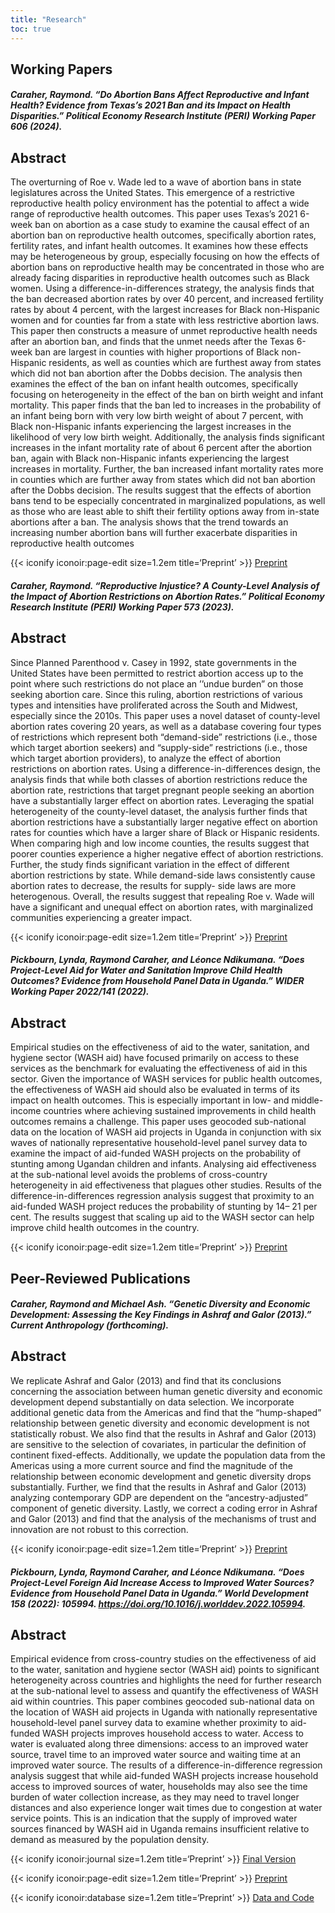 ```yaml
---
title: "Research"
toc: true
---
```


## Working Papers

##### Caraher, Raymond. "Do Abortion Bans Affect Reproductive and Infant Health? Evidence from Texas’s 2021 Ban and its Impact on Health Disparities." *Political Economy Research Institute* (PERI) Working Paper 606 (2024).

::: {.callout-note appearance="simple" collapse="true"}
# Abstract

The overturning of Roe v. Wade led to a wave of abortion bans in state legislatures across the United States. This emergence of a restrictive reproductive health policy environment has the potential to affect a wide range of reproductive health outcomes. This paper uses Texas’s 2021 6-week ban on abortion as a case study to examine the causal effect of an abortion ban on reproductive health outcomes, specifically abortion rates, fertility rates, and infant health outcomes. It examines how these effects may be heterogeneous by group, especially focusing on how the effects of abortion bans on reproductive health may be concentrated in those who are already facing disparities in reproductive health outcomes such as Black women. Using a difference-in-differences strategy, the analysis finds that the ban decreased abortion rates by over 40 percent, and increased fertility rates by about 4 percent, with the largest increases for Black non-Hispanic women and for counties far from a state with less restrictive abortion laws. This paper then constructs a measure of unmet reproductive health needs after an abortion ban, and finds that the unmet needs after the Texas 6-week ban are largest in counties with higher proportions of Black non-Hispanic residents, as well as counties which are furthest away from states which did not ban abortion after the Dobbs decision. The analysis then examines the effect of the ban on infant health outcomes, specifically focusing on heterogeneity in the effect of the ban on birth weight and infant mortality. This paper finds that the ban led to increases in the probability of an infant being born with very low birth weight of about 7 percent, with Black non-Hispanic infants experiencing the largest increases in the likelihood of very low birth weight. Additionally, the analysis finds significant increases in the infant mortality rate of about 6 percent after the abortion ban, again with Black non-Hispanic infants experiencing the largest increases in mortality. Further, the ban increased infant mortality rates more in counties which are further away from states which did not ban abortion after the Dobbs decision. The results suggest that the effects of abortion bans tend to be especially concentrated in marginalized populations, as well as those who are least able to shift their fertility options away from in-state abortions after a ban. The analysis shows that the trend towards an increasing number abortion bans will further exacerbate disparities in reproductive health outcomes

:::

::: {.callout-tip appearance="minimal"}

{{< iconify iconoir:page-edit size=1.2em title='Preprint' >}} [Preprint](https://ssrn.com/abstract=4911886) 

:::


##### Caraher, Raymond. "Reproductive Injustice? A County-Level Analysis of the Impact of Abortion Restrictions on Abortion Rates." *Political Economy Research Institute* (PERI) Working Paper 573 (2023).

::: {.callout-note appearance="simple" collapse="true"}
# Abstract

Since Planned Parenthood v. Casey in 1992, state governments in the United States have been permitted to restrict abortion access up to the point where such restrictions do not place an ‘’undue burden” on those seeking abortion care. Since this ruling, abortion restrictions of various types and intensities have proliferated across the South and Midwest, especially since the 2010s. This paper uses a novel dataset of county-level abortion rates covering 20 years, as well as a database covering four types of restrictions which represent both “demand-side” restrictions (i.e., those which target abortion seekers) and “supply-side” restrictions (i.e., those which target abortion providers), to analyze the effect of abortion restrictions on abortion rates. Using a difference-in-differences design, the analysis finds that while both classes of abortion restrictions reduce the abortion rate, restrictions that target pregnant people seeking an abortion have a substantially larger effect on abortion rates. Leveraging the spatial heterogeneity of the county-level dataset, the analysis further finds that abortion restrictions have a substantially larger negative effect on abortion rates for counties which have a larger share of Black or Hispanic residents. When comparing high and low income counties, the results suggest that poorer counties experience a higher negative effect of abortion restrictions. Further, the study finds significant variation in the effect of different abortion restrictions by state. While demand-side laws consistently cause abortion rates to decrease, the results for supply- side laws are more heterogenous. Overall, the results suggest that repealing Roe v. Wade will have a significant and unequal effect on abortion rates, with marginalized communities experiencing a greater impact.

:::

::: {.callout-tip appearance="minimal"}

{{< iconify iconoir:page-edit size=1.2em title='Preprint' >}} [Preprint](http://dx.doi.org/10.2139/ssrn.4381662) 

:::

##### Pickbourn, Lynda, Raymond Caraher, and Léonce Ndikumana. "Does Project-Level Aid for Water and Sanitation Improve Child Health Outcomes? Evidence from Household Panel Data in Uganda." *WIDER* Working Paper 2022/141 (2022).

::: {.callout-note appearance="simple" collapse="true"}
# Abstract

Empirical studies on the effectiveness of aid to the water, sanitation, and hygiene sector (WASH aid) have focused primarily on access to these services as the benchmark for evaluating the effectiveness of aid in this sector. 
Given the importance of WASH services for public health outcomes, 
the effectiveness of WASH aid should also be evaluated in terms of its impact on health outcomes. 
This is especially important in low- and middle-income countries where achieving sustained improvements in child health outcomes remains a challenge. 
This paper uses geocoded sub-national data on the location of WASH aid projects in Uganda in conjunction with six waves of nationally representative household-level panel survey data to examine the impact of aid-funded WASH projects on the probability of stunting among Ugandan children and infants. 
Analysing aid effectiveness at the sub-national level avoids the problems of cross-country heterogeneity in aid effectiveness that plagues other studies. 
Results of the difference-in-differences regression analysis suggest that proximity to an aid-funded WASH project reduces the probability of stunting by 14– 21 per cent. 
The results suggest that scaling up aid to the WASH sector can help improve child health outcomes in the country.

:::

::: {.callout-tip appearance="minimal"}

{{< iconify iconoir:page-edit size=1.2em title='Preprint' >}} [Preprint](https://doi.org/10.35188/UNU-WIDER/2022/274-4) 

:::

## Peer-Reviewed Publications

##### Caraher, Raymond and Michael Ash. "Genetic Diversity and Economic Development: Assessing the Key Findings in Ashraf and Galor (2013).” Current Anthropology (*forthcoming*).

::: {.callout-note appearance="simple" collapse="true"}
# Abstract

We replicate Ashraf and Galor (2013) and find that its conclusions concerning the association between human genetic diversity and economic development depend substantially on data selection. 
We incorporate additional genetic data from the Americas and find that the "hump-shaped" relationship between genetic diversity and economic development is not statistically robust. 
We also find that the results in Ashraf and Galor (2013) are sensitive to the selection of covariates, 
in particular the definition of continent fixed-effects. 
Additionally, we update the population data from the Americas using a more current source and find the magnitude of the relationship between economic development and genetic diversity drops substantially. 
Further, we find that the results in Ashraf and Galor (2013) analyzing contemporary GDP are dependent on the "ancestry-adjusted" component of genetic diversity. 
Lastly, we correct a coding error in Ashraf and Galor (2013) and find that the analysis of the mechanisms of trust and innovation are not robust to this correction.

:::

::: {.callout-tip appearance="minimal"}

{{< iconify iconoir:page-edit size=1.2em title='Preprint' >}} [Preprint](https://doi.org/https://doi.org/10.7275/11867619)

:::

##### Pickbourn, Lynda, Raymond Caraher, and Léonce Ndikumana. "Does Project-Level Foreign Aid Increase Access to Improved Water Sources? Evidence from Household Panel Data in Uganda." World Development 158 (2022): 105994. <https://doi.org/10.1016/j.worlddev.2022.105994>.

::: {.callout-note appearance="simple" collapse="true"}
# Abstract

Empirical evidence from cross-country studies on the effectiveness of aid to the water, sanitation and hygiene sector (WASH aid) points to significant heterogeneity across countries and 
highlights the need for further research at the sub-national level to assess and quantify the effectiveness of WASH aid within countries. 
This paper combines geocoded sub-national data on the location of WASH aid projects in Uganda with nationally representative household-level panel survey data to examine whether proximity to aid-funded WASH projects improves household access to water. 
Access to water is evaluated along three dimensions: access to an improved water source, travel time to an improved water source and waiting time at an improved water source. 
The results of a difference-in-difference regression analysis suggest that while aid-funded WASH projects increase household access to improved sources of water, 
households may also see the time burden of water collection increase, 
as they may need to travel longer distances and also experience longer wait times due to congestion at water service points. 
This is an indication that the supply of improved water sources financed by WASH aid in Uganda remains insufficient relative to demand as measured by the population density.

:::

::: {.callout-tip appearance="minimal"}

{{< iconify iconoir:journal size=1.2em title='Preprint' >}} [Final Version](https://doi.org/10.1016/j.worlddev.2022.105994) \

{{< iconify iconoir:page-edit size=1.2em title='Preprint' >}} [Preprint](https://doi.org/https://doi.org/10.7275/27118338) \

{{< iconify iconoir:database size=1.2em title='Preprint' >}} [Data and Code](https://doi.org/10.7910/DVN/I7ASBJ) \

:::